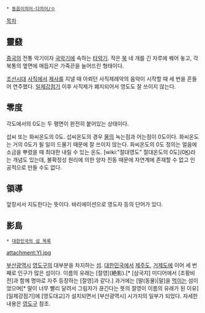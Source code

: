  * [[동음이의어·다의어/ㅇ]]

[[목차]]
== 靈鼗 ==
[[중국]]의 전통 악기이자 [[국악기]]에 속하는 [[타악기]]. 작은 [[북]] 네 개를 긴 자루에 꿰어 놓고, 각 북통의 옆면에 매듭지은 가죽끈을 늘어뜨린 형태이다. 

[[조선]]시대 [[사직]]에서 [[제사]]를 지낼 때 아뢰던 사직제례악의 음악이 시작할 때 세 번을 흔들어 연주했다. [[일제강점기]] 이후 사직제가 폐지되어서 영도도 잘 쓰이지 않는다.

== 零度 ==
각도에서의 0도는 두 평면이 완전히 붙어있는 상태이다.

섭씨 또는 화씨온도의 0도. 섭씨온도의 경우 [[물]]의 녹는점과 어는점이 0도이다. 화씨온도는 거의 0도가 될 일이 드물기 때문에 잘 쓰이지 않는다.
화씨온도의 0도 정의는 얼음에 소금을 뿌렸을 때 최대한 내릴 수 있는 온도.
[wiki:"절대영도" 절대온도의 0도](0[[K]])라는 개념도 있는데, 불확정성 원리에 의한 양자 진동 때문에 자연계에 존재할 수 없고 인공적으로 만들 수도 없다.

== 領導 ==
앞장서서 지도한다는 뜻이다. 바리에이션으로 영도자 등의 단어가 있다.

== 影島 ==
 * [[대한민국의 섬 목록]]

attachment:YI.jpg

[[부산광역시]] [[영도구]]의 대부분을 차지하는 [[섬]]. [[대한민국]]에서 [[제주도]], [[거제도]]에 이어 세 번째로 인구가 많은 섬이다. 이름의 유래는 [절영](絶影).[* [삼국지] 미디어에서 [조황비전]과 함께 명마로 자주 등장하는 [절영]과 같다.]
과거에는 [말(동물)|말]을 [[먹이]]는 섬이었으며[* 말이 너무 빨리 달려서 그림자가 끊긴다는 뜻의 절영이 이름의 유래가 된 이유] [일제강점기]에 [영도대교]가 설치되면서 [부산광역시] 시가지의 일부가 되었다.
자세한 내용은 [[영도구]] 참조.
